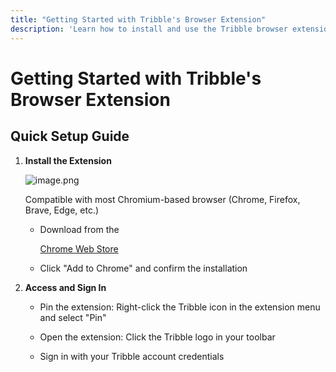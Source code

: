 ```yaml
---
title: "Getting Started with Tribble's Browser Extension"
description: 'Learn how to install and use the Tribble browser extension for RFx portal responses'
---
```


# Getting Started with Tribble's Browser Extension

## Quick Setup Guide

1. **Install the Extension**




   ![image.png](https://assets.usepylon.com/0b98041b-a9dc-41b6-8b9b-b577c652798b%2F1729370370469-image.png?Expires=253370764800&Signature=sEstF4FL741~9ZIL8Fw8ozfxSchQM76AR5ofhtN-gJdQ2c4dUSe-WwEbv1F7PnMmSCcxf-Ex4VDQin5w2riiAUQ95Yxdb2XDfQMa5mtk3lTG~xlTbV76QN6sCGjWtoW04k0zOaLz2lYkFn5iwHaYhjOxsjlbHVs2VjDJ3hDThoU9D8mXV-rjCR8wRv69vBIddekxwNOQXF8wXTsnKRaWWCbhdbN4WQpynisKd9zaDDD~Qo6Bue0r8aQTzcyVZ5e7TYTgtlqeyyP4VcXGTPMRFT6MwuUfK~fwivgpYbmTACrtbumtBAvOPbSjfGpv3aIOUuZ6FWJAOm-nROD3hP-thA__&Key-Pair-Id=K3NV4LZ47N8M46 "image.png")


   Compatible with most Chromium-based browser (Chrome, Firefox, Brave, Edge, etc.)

   * Download from the 

     [Chrome Web Store](https://chromewebstore.google.com/detail/tribble-chrome-extension/ghmmidlcndcdkpkdmbgmkcocfkegoofo?hl=en)

   * Click "Add to Chrome" and confirm the installation

2. **Access and Sign In**

   * Pin the extension: Right-click the Tribble icon in the extension menu and select "Pin"

   * Open the extension: Click the Tribble logo in your toolbar

   * Sign in with your Tribble account credentials
